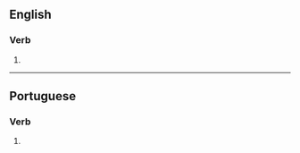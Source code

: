 ==English==

===Verb===
{{head|en|verb form}}

# {{en-third-person singular of|cauterize}}

----

==Portuguese==

===Verb===
{{head|pt|verb form}}

# {{pt-verb form of|cauterizar}}